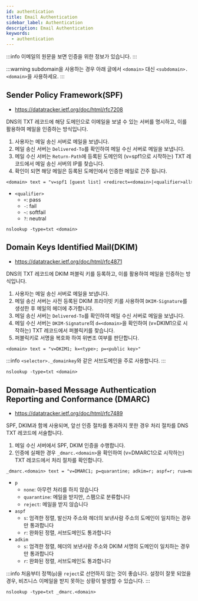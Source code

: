 ```yaml
---
id: authentication
title: Email Authentication
sidebar_label: Authentication
description: Email Authentication
keywords:
  - authentication
---
```


:::info
이메일의 원문을 보면 인증을 위한 정보가 있습니다.
:::

:::warning
subdomain을 사용하는 경우 아래 글에서 `<domain>` 대신 `<subdomain>.<domain>`을 사용하세요.
:::

## Sender Policy Framework(SPF)

- https://datatracker.ietf.org/doc/html/rfc7208

DNS의 TXT 레코드에 해당 도메인으로 이메일을 보낼 수 있는 서버를 명시하고, 이를 활용하여 메일을 인증하는 방식입니다.

1. 사용자는 메일 송신 서버로 메일을 보냅니다.
1. 메일 송신 서버는 `Delivered-To`를 확인하여 메일 수신 서버로 메일을 보냅니다.
1. 메일 수신 서버는 `Return-Path`에 등록된 도메인의 (v=spf1으로 시작하는) TXT 레코드에서 메일 송신 서버의 IP를 찾습니다.
1. 확인이 되면 해당 메일은 등록된 도메인에서 인증한 메일로 간주 됩니다.

```txt
<domain> text = "v=spf1 [guest list] <redirect=<domain>|<qualifier>all>"
```

- `<qualifier>`
  - `+`: pass
  - `-`: fail
  - `~`: softfail
  - `?`: neutral

```shell
nslookup -type=txt <domain>
```

## Domain Keys Identified Mail(DKIM)

- https://datatracker.ietf.org/doc/html/rfc4871

DNS의 TXT 레코드에 DKIM 퍼블릭 키를 등록하고, 이를 활용하여 메일을 인증하는 방식입니다.

1. 사용자는 메일 송신 서버로 메일을 보냅니다.
1. 메일 송신 서버는 사전 등록된 DKIM 프라이빗 키를 사용하여 `DKIM-Signature`를 생성한 후 메일의 헤더에 추가합니다.
1. 메일 송신 서버는 `Delivered-To`를 확인하여 메일 수신 서버로 메일을 보냅니다.
1. 메일 수신 서버는 `DKIM-Signature`의 `d=<domain>`을 확인하여 (v=DKIM1으로 시작하는) TXT 레코드에서 퍼블릭키를 찾습니다.
1. 퍼블릭키로 서명을 복호화 하여 위변조 여부를 판단합니다.

```txt
<domain> text = "v=DKIM1; k=<type>; p=<public key>"
```

:::info
`<selector>._domainkey`와 같은 서브도메인을 주로 사용합니다.
:::

```shell
nslookup -type=txt <domain>
```

## Domain-based Message Authentication Reporting and Conformance (DMARC)

- https://datatracker.ietf.org/doc/html/rfc7489

SPF, DKIM과 함께 사용되며, 앞선 인증 절차를 통과하지 못한 경우 처리 절차를 DNS TXT 레코드에 서술합니다.

1. 메일 수신 서버에서 SPF, DKIM 인증을 수행합니다.
1. 인증에 실패한 경우 `_dmarc.<domain>`을 확인하여 (v=DMARC1으로 시작하는) TXT 레코드에서 처리 절차를 확인합니다.

```txt
_dmarc.<domain> text = "v=DMARC1; p=quarantine; adkim=r; aspf=r; rua=mailto:<email>"
```

- `p`
  - `none`: 아무런 처리를 하지 않습니다
  - `quarantine`: 메일을 받지만, 스팸으로 분류합니다
  - `reject`: 메일을 받지 않습니다
- `aspf`
  - `s`: 엄격한 정렬, 발신자 주소와 헤더의 보낸사람 주소의 도메인이 일치하는 경우만 통과합니다
  - `r`: 완화된 정렬, 서브도메인도 통과합니다
- `adkim`
  - `s`: 엄격한 정렬, 헤더의 보낸사람 주소와 DKIM 서명의 도메인이 일치하는 경우만 통과합니다
  - `r`: 완화된 정렬, 서브도메인도 통과합니다

:::info
처음부터 정책(`p`)을 `reject`로 선언하지 않는 것이 좋습니다. 설정이 잘못 되었을 경우, 비즈니스 이메일을 받지 못하는 상황이 발생할 수 있습니다.
:::

```shell
nslookup -type=txt _dmarc.<domain>
```
